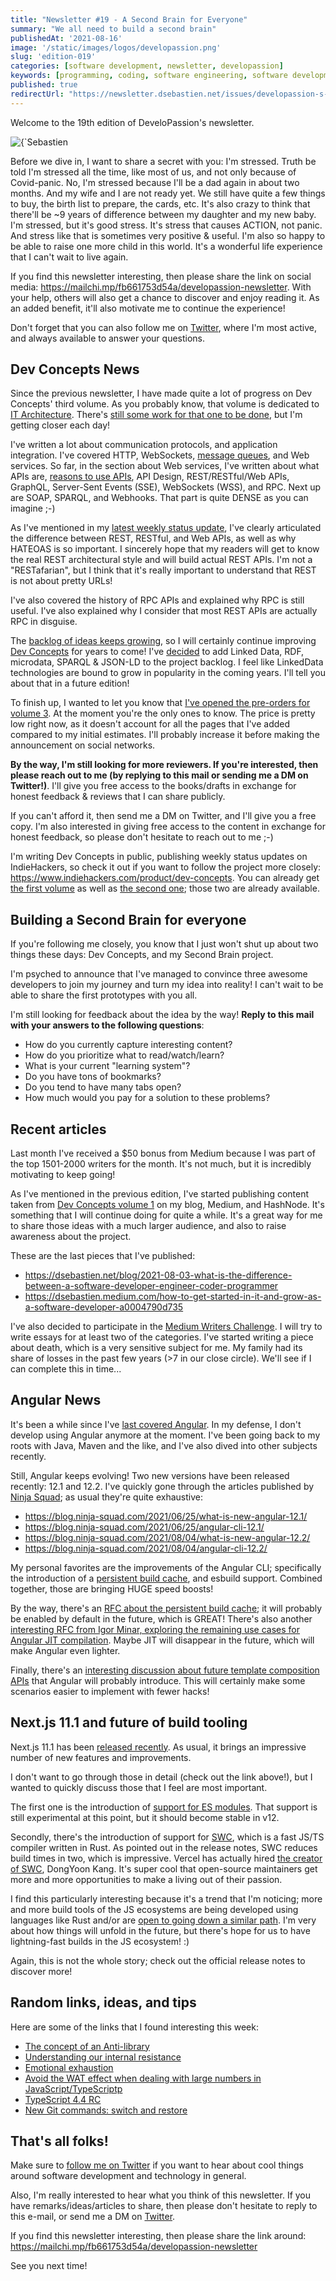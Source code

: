 ```yaml
---
title: "Newsletter #19 - A Second Brain for Everyone"
summary: "We all need to build a second brain"
publishedAt: '2021-08-16'
image: '/static/images/logos/developassion.png'
slug: 'edition-019'
categories: [software development, newsletter, developassion]
keywords: [programming, coding, software engineering, software development, it, newsletter]
published: true
redirectUrl: "https://newsletter.dsebastien.net/issues/developassion-s-newsletter-19-a-second-brain-for-everyone-763963"
---
```


Welcome to the 19th edition of DeveloPassion's newsletter.

<BlogPostCenteredContent>
  <Image
    alt={`Sebastien Dubois's Newsletter`}
    src={`/static/images/logos/developassion.png`}
    width={480}
    height={270}
    priority
  />
</BlogPostCenteredContent>

Before we dive in, I want to share a secret with you: I'm stressed. Truth be told I'm stressed all the time, like most of us, and not only because of Covid-panic. No, I'm stressed because I'll be a dad again in about two months. And my wife and I are not ready yet. We still have quite a few things to buy, the birth list to prepare, the cards, etc. It's also crazy to think that there'll be ~9 years of difference between my daughter and my new baby. I'm stressed, but it's good stress. It's stress that causes ACTION, not panic. And stress like that is sometimes very positive & useful. I'm also so happy to be able to raise one more child in this world. It's a wonderful life experience that I can't wait to live again.

If you find this newsletter interesting, then please share the link on social media: https://mailchi.mp/fb661753d54a/developassion-newsletter. With your help, others will also get a chance to discover and enjoy reading it. As an added benefit, it'll also motivate me to continue the experience!

Don't forget that you can also follow me on <a href="https://dsebastien.medium.com" rel="noopener">Twitter</a>, where I'm most active, and always available to answer your questions.

## Dev Concepts News

Since the previous newsletter, I have made quite a lot of progress on Dev Concepts' third volume. As you probably know, that volume is dedicated to <a href="https://www.dev-concepts.dev/table-of-contents/#architecture" rel="noopener">IT Architecture</a>. There's <a href="https://twitter.com/dSebastien/status/1425404524483727363" rel="noopener">still some work for that one to be done</a>, but I'm getting closer each day!

I've written a lot about communication protocols, and application integration. I've covered HTTP, WebSockets, <a href="https://twitter.com/dSebastien/status/1422455105098375168" rel="noopener">message queues</a>, and Web services. So far, in the section about Web services, I've written about what APIs are, <a href="https://twitter.com/dSebastien/status/1424661897446629379" rel="noopener">reasons to use APIs</a>, API Design, REST/RESTful/Web APIs, GraphQL, Server-Sent Events (SSE), WebSockets (WSS), and RPC. Next up are SOAP, SPARQL, and Webhooks. That part is quite DENSE as you can imagine ;-)

As I've mentioned in my <a href="https://www.indiehackers.com/product/dev-concepts/dev-concepts-week-39-update--Mh7fgbfkt_ZT066pb1Y" rel="noopener">latest weekly status update</a>, I've clearly articulated the difference between REST, RESTful, and Web APIs, as well as why HATEOAS is so important. I sincerely hope that my readers will get to know the real REST architectural style and will build actual REST APIs. I'm not a "RESTafarian", but I think that it's really important to understand that REST is not about pretty URLs!

I've also covered the history of RPC APIs and explained why RPC is still useful. I've also explained why I consider that most REST APIs are actually RPC in disguise.

The <a href="https://trello.com/b/4oK5lsD1/dev-concepts-ideas" rel="noopener">backlog of ideas keeps growing</a>, so I will certainly continue improving <a href="https://dev-concepts.dev" rel="noopener">Dev Concepts</a> for years to come! I've <a href="https://twitter.com/dSebastien/status/1424664924106670081" rel="noopener">decided</a> to add Linked Data, RDF, microdata, SPARQL & JSON-LD to the project backlog. I feel like LinkedData technologies are bound to grow in popularity in the coming years. I'll tell you about that in a future edition!

To finish up, I wanted to let you know that <a href="https://developassion.gumroad.com/l/DevConcepts-Volume-03-Architecture" rel="noopener">I've opened the pre-orders for volume 3</a>. At the moment you're the only ones to know. The price is pretty low right now, as it doesn't account for all the pages that I've added compared to my initial estimates. I'll probably increase it before making the announcement on social networks.

<b>By the way, I'm still looking for more reviewers. If you're interested, then please reach out to me (by replying to this mail or sending me a DM on Twitter!)</b>. I'll give you free access to the books/drafts in exchange for honest feedback & reviews that I can share publicly.

If you can't afford it, then send me a DM on Twitter, and I'll give you a free copy. I'm also interested in giving free access to the content in exchange for honest feedback, so please don't hesitate to reach out to me ;-)

I'm writing Dev Concepts in public, publishing weekly status updates on IndieHackers, so check it out if you want to follow the project more closely: https://www.indiehackers.com/product/dev-concepts. You can already get <a href="https://developassion.gumroad.com/l/DevConcepts-Volume-01-SoftwareCraft" rel="noopener">the first volume</a> as well as <a href="https://developassion.gumroad.com/l/DevConcepts-Volume-02-WhatClientsNeed" rel="noopener">the second one</a>; those two are already available.

## Building a Second Brain for everyone

If you're following me closely, you know that I just won't shut up about two things these days: Dev Concepts, and my Second Brain project.

I'm psyched to announce that I've managed to convince three awesome developers to join my journey and turn my idea into reality! I can't wait to be able to share the first prototypes with you all.

I'm still looking for feedback about the idea by the way! <b>Reply to this mail with your answers to the following questions</b>:

* How do you currently capture interesting content?
* How do you prioritize what to read/watch/learn?
* What is your current "learning system"?
* Do you have tons of bookmarks?
* Do you tend to have many tabs open?
* How much would you pay for a solution to these problems?

## Recent articles

Last month I've received a $50 bonus from Medium because I was part of the top 1501-2000 writers for the month. It's not much, but it is incredibly motivating to keep going!

As I've mentioned in the previous edition, I've started publishing content taken from <a href="https://www.dev-concepts.dev/table-of-contents/#software-craft" rel="noopener">Dev Concepts volume 1</a> on my blog, Medium, and HashNode. It's something that I will continue doing for quite a while. It's a great way for me to share those ideas with a much larger audience, and also to raise awareness about the project.

These are the last pieces that I've published:

* https://dsebastien.net/blog/2021-08-03-what-is-the-difference-between-a-software-developer-engineer-coder-programmer
* https://dsebastien.medium.com/how-to-get-started-in-it-and-grow-as-a-software-developer-a0004790d735

I've also decided to participate in the <a href="https://blog.medium.com/introducing-the-medium-writers-challenge-f8a95f6d17f" rel="noopener">Medium Writers Challenge</a>. I will try to write essays for at least two of the categories. I've started writing a piece about death, which is a very sensitive subject for me. My family had its share of losses in the past few years (>7 in our close circle). We'll see if I can complete this in time...

## Angular News

It's been a while since I've <a href="https://javascript.plainenglish.io/angular-12-in-depth-7741e759c72" rel="noopener">last covered Angular</a>. In my defense, I don't develop using Angular anymore at the moment. I've been going back to my roots with Java, Maven and the like, and I've also dived into other subjects recently.

Still, Angular keeps evolving! Two new versions have been released recently: 12.1 and 12.2.
I've quickly gone through the articles published by <a href="https://blog.ninja-squad.com/" rel="noopener">Ninja Squad</a>; as usual they're quite exhaustive:

* https://blog.ninja-squad.com/2021/06/25/what-is-new-angular-12.1/
* https://blog.ninja-squad.com/2021/06/25/angular-cli-12.1/
* https://blog.ninja-squad.com/2021/08/04/what-is-new-angular-12.2/
* https://blog.ninja-squad.com/2021/08/04/angular-cli-12.2/

My personal favorites are the improvements of the Angular CLI; specifically the introduction of a <a href="https://twitter.com/angular/status/1409587406144081920?lang=en" rel="noopener">persistent build cache</a>, and esbuild support. Combined together, those are bringing HUGE speed boosts!

By the way, there's an <a href="https://github.com/angular/angular-cli/issues/21545" rel="noopener">RFC about the persistent build cache</a>; it will probably be enabled by default in the future, which is GREAT! There's also another <a href="https://github.com/angular/angular/issues/43133" rel="noopener">interesting RFC from Igor Minar, exploring the remaining use cases for Angular JIT compilation</a>. Maybe JIT will disappear in the future, which will make Angular even lighter.

Finally, there's an <a href="https://github.com/angular/angular/issues/43120" rel="noopener">interesting discussion about future template composition APIs</a> that Angular will probably introduce. This will certainly make some scenarios easier to implement with fewer hacks!

## Next.js 11.1 and future of build tooling

Next.js 11.1 has been <a href="https://nextjs.org/blog/next-11-1" rel="noopener">released recently</a>. As usual, it brings an impressive number of new features and improvements.

I don't want to go through those in detail (check out the link above!), but I wanted to quickly discuss those that I feel are most important.

The first one is the introduction of <a href="https://nextjs.org/blog/next-11-1#es-modules-support" rel="noopener">support for ES modules</a>. That support is still experimental at this point, but it should become stable in v12.

Secondly, there's the introduction of support for <a href="https://swc.rs/" rel="noopener">SWC</a>, which is a fast JS/TS compiler written in Rust. As pointed out in the release notes, SWC reduces build times in two, which is impressive. Vercel has actually hired <a href="https://twitter.com/kdy1dev" rel="noopener">the creator of SWC</a>, DongYoon Kang. It's super cool that open-source maintainers get more and more opportunities to make a living out of their passion.

I find this particularly interesting because it's a trend that I'm noticing; more and more build tools of the JS ecosystems are being developed using languages like Rust and/or are <a href="https://news.ycombinator.com/item?id=22430905" rel="noopener">open to going down a similar path</a>. I'm very about how things will unfold in the future, but there's hope for us to have lightning-fast builds in the JS ecosystem! :)

Again, this is not the whole story; check out the official release notes to discover more!

## Random links, ideas, and tips

Here are some of the links that I found interesting this week:

* <a href="https://twitter.com/dSebastien/status/1426143021888909314" rel="noopener">The concept of an Anti-library</a>
* <a href="https://medium.com/counterarts/you-are-not-lazy-or-undisciplined-you-are-experiencing-internal-resistance-755a02673aa9" rel="noopener">Understanding our internal resistance</a>
* <a href="https://nesslabs.com/emotional-exhaustion" rel="noopener">Emotional exhaustion</a>
* <a href="https://twitter.com/dSebastien/status/1426130678324895744" rel="noopener">Avoid the WAT effect when dealing with large numbers in JavaScript/TypeScriptp</a>
* <a href="https://twitter.com/dSebastien/status/1426080944956575749" rel="noopener">TypeScript 4.4 RC</a>
* <a href="https://twitter.com/dSebastien/status/1421844923775688709" rel="noopener">New Git commands: switch and restore</a>

## That's all folks!

Make sure to <a href="https://twitter.com/dSebastien" rel="noopener">follow me on Twitter</a> if you want to hear about cool things around software development and technology in general.

Also, I'm really interested to hear what you think of this newsletter. If you have remarks/ideas/articles to share, then please don't hesitate to reply to this e-mail, or send me a DM on <a href="https://twitter.com/dSebastien" rel="noopener">Twitter</a>.

If you find this newsletter interesting, then please share the link around: https://mailchi.mp/fb661753d54a/developassion-newsletter

See you next time!

<BlogPostSignature />
